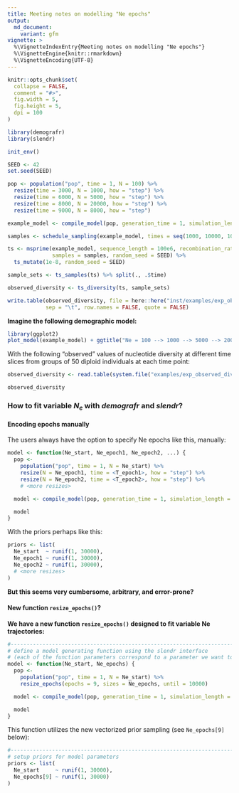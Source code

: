 ```yaml
---
title: Meeting notes on modelling "Ne epochs"
output:
  md_document:
    variant: gfm
vignette: >
  %\VignetteIndexEntry{Meeting notes on modelling "Ne epochs"}
  %\VignetteEngine{knitr::rmarkdown}
  %\VignetteEncoding{UTF-8}
---
```


```r
knitr::opts_chunk$set(
  collapse = FALSE,
  comment = "#>",
  fig.width = 5,
  fig.height = 5,
  dpi = 100
)
```

```r
library(demografr)
library(slendr)

init_env()

SEED <- 42
set.seed(SEED)
```

```r
pop <- population("pop", time = 1, N = 100) %>%
  resize(time = 3000, N = 1000, how = "step") %>%
  resize(time = 6000, N = 5000, how = "step") %>%
  resize(time = 8000, N = 20000, how = "step") %>%
  resize(time = 9000, N = 8000, how = "step")

example_model <- compile_model(pop, generation_time = 1, simulation_length = 10000)
```

```r
samples <- schedule_sampling(example_model, times = seq(1000, 10000, 1000), list(pop, 50))

ts <- msprime(example_model, sequence_length = 100e6, recombination_rate = 1e-8,
              samples = samples, random_seed = SEED) %>%
  ts_mutate(1e-8, random_seed = SEED)

sample_sets <- ts_samples(ts) %>% split(., .$time)

observed_diversity <- ts_diversity(ts, sample_sets)

write.table(observed_diversity, file = here::here("inst/examples/exp_observed_diversity.tsv"),
            sep = "\t", row.names = FALSE, quote = FALSE)
```

**Imagine the following demographic model:**

```r
library(ggplot2)
plot_model(example_model) + ggtitle("Ne = 100 --> 1000 --> 5000 --> 20000 --> 2000")
```

With the following "observed" values of nucleotide diversity at different time slices from groups of 50 diploid individuals at each time point:

```r
observed_diversity <- read.table(system.file("examples/exp_observed_diversity.tsv", package = "demografr"), header = TRUE) %>% dplyr::rename(time = set)
```

```r
observed_diversity
```

### How to fit variable $N_e$ with _demografr_ and _slendr_?

#### Encoding epochs manually

The users always have the option to specify Ne epochs like this, manually:

```r
model <- function(Ne_start, Ne_epoch1, Ne_epoch2, ...) {
  pop <-
    population("pop", time = 1, N = Ne_start) %>%
    resize(N = Ne_epoch1, time = <T_epoch1>, how = "step") %>%
    resize(N = Ne_epoch2, time = <T_epoch2>, how = "step") %>%
    # <more resizes>

  model <- compile_model(pop, generation_time = 1, simulation_length = 10000, direction = "forward")

  model
}
```

With the priors perhaps like this:

```r
priors <- list(
  Ne_start  ~ runif(1, 30000),
  Ne_epoch1 ~ runif(1, 30000),
  Ne_epoch2 ~ runif(1, 30000),
  # <more resizes>
)
```

**But this seems very cumbersome, arbitrary, and error-prone?**

<!--
Standard setup of the pipeline first:

```r
library(demografr)
library(slendr)

# set up the internal tskit/msprime environment
init_env()

# set up parallelization across all CPUs
library(future)
plan(multicore, workers = availableCores())

#--------------------------------------------------------------------------------
# bind data frames with empirical summary statistics into a named list
observed <- list(diversity = observed_diversity)
```
-->

#### New function `resize_epochs()`?

**We have a new function `resize_epochs()` designed to fit variable Ne trajectories:**

```r
#--------------------------------------------------------------------------------
# define a model generating function using the slendr interface
# (each of the function parameters correspond to a parameter we want to infer)
model <- function(Ne_start, Ne_epochs) {
  pop <-
    population("pop", time = 1, N = Ne_start) %>%
    resize_epochs(epochs = 9, sizes = Ne_epochs, until = 10000)

  model <- compile_model(pop, generation_time = 1, simulation_length = 10000, direction = "forward")

  model
}
```

This function utilizes the new vectorized prior sampling (see `Ne_epochs[9]` below):

```r
#--------------------------------------------------------------------------------
# setup priors for model parameters
priors <- list(
  Ne_start     ~ runif(1, 30000),
  Ne_epochs[9] ~ runif(1, 30000)
)
```

<!--
The rest of the analysis looks exactly the same...

```r
#--------------------------------------------------------------------------------
# define summary functions to be computed on simulated data (must be of the
# same format as the summary statistics computed on empirical data)
compute_diversity <- function(ts) {
  sample_sets <- ts_samples(ts) %>% split(., .$time)
  ts_diversity(ts, sample_sets)
}

# the summary functions must be also bound to an R list named in the same
# way as the empirical summary statistics
functions <- list(
  diversity = compute_diversity
)

#--------------------------------------------------------------------------------
# validate the individual ABC components for correctness and consistency
validate_abc(model, priors, functions, observed)

#--------------------------------------------------------------------------------
# run ABC simulations
data <- simulate_abc(
  model, priors, functions, observed, iterations = 1000,
  sequence_length = 10e6, recombination_rate = 1e-8, mutation_rate = 1e-8
)

#--------------------------------------------------------------------------------
# infer posterior distributions of parameters using the abc R package
abc <- perform_abc(data, engine = "abc", tol = 0.03, method = "neuralnet")
```

```r
saveRDS(data, here::here("inst/examples/exp_data.rds"))
```

```r
data <- readRDS(system.file("examples/exp_data.rds", package = "demografr"))
abc <- perform_abc(data, engine = "abc", tol = 0.03, method = "neuralnet")
```
-->
